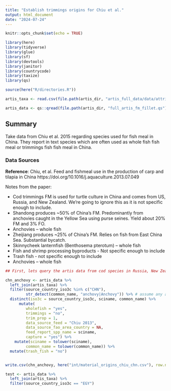 ```yaml
---
title: "Establish trimmings origins for Chiu et al."
output: html_document
date: "2024-07-24"
---
```



```r

knitr::opts_chunk$set(echo = TRUE)

library(here)
library(tidyverse)
library(glue)
library(sf)
library(devtools)
library(janitor)
library(countrycode)
library(taxize)
library(qs)

source(here("R/directories.R"))

artis_taxa <- read.csv(file.path(artis_dir, "artis_full_data/data/attribute tables/sciname.csv")) ## read in attribute table with common names

artis_data <- qs::qread(file.path(artis_dir, "full_artis_fm_fillet.qs"))

```

## Summary

Take data from Chiu et al. 2015 regarding species used for fish meal in China. They report in text species which are often used as whole fish fish meal or trimmings fish fish meal in China. 


### Data Sources

**Reference**: Chiu, et al. Feed and fishmeal use in the production of carp and tilapia in China https://doi.org/10.1016/j.aquaculture.2013.07.049



Notes from the paper: 

 - Cod trimmings FM is used for turtle culture in China and comes from US, Russia, and New Zealand. We're going to ignore this as it is not specific enough to include.  
 - Shandong produces ~50% of China’s FM. Predominantly from anchovies caught in the Yellow Sea using purse seines. Yield about 20% FM and 3% FO.  
  - Anchovies – whole fish 
 - Zheijiang produces ~25% of China’s FM. Relies on fish from East China Sea. Substantial bycatch.  
  - Skinnycheek lanternfish (Benthosema pterotum) – whole fish  
  - Fish and shrimp processing byproducts - Not specific enough to include
  - Trash fish - not specific enough to include
  - Anchovies – whole fish 

```r

## First, lets query the artis data from cod species in Russia, New Zealand, and USA that are imported to China, and assume these are trimmings

chn_anchovy <- artis_data %>% 
  left_join(artis_taxa) %>%
  filter(source_country_iso3c %in% c("CHN"),
         str_detect(common_name, "anchovy|Anchovy")) %>% # assume any anchovy caught in China that ends up at FM is whoel fish rendered. 
  distinct(iso3c = source_country_iso3c, sciname, common_name) %>%
      mutate(
         wholefish = "yes",
         trimmings = "no",
         trim_prop = 1,
         data_source_feed = "Chiu 2013",
         data_source_fao_area_country = NA,
         feed_report_spp_name = sciname,
         capture = "yes") %>%
    mutate(sciname = tolower(sciname),
         common_name = tolower(common_name)) %>%
  mutate(trash_fish = "no")


write.csv(chn_anchovy, here("int/material_origins_chiu_chn.csv"), row.names = FALSE)

```


```r
test <- artis_data %>%
  left_join(artis_taxa) %>%
  filter(source_country_iso3c == "EGY")


```




